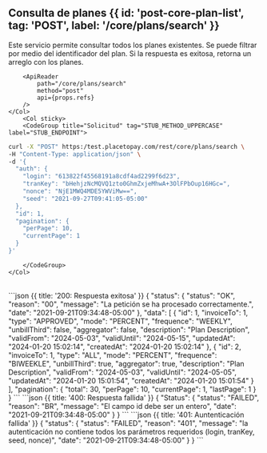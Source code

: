 


## Consulta de planes {{ id: 'post-core-plan-list', tag: 'POST', label: '/core/plans/search' }}

<Row>
    <Col>
        Este servicio permite consultar todos los planes existentes. Se puede filtrar por medio del identificador del plan. Si la respuesta es exitosa, retorna un arreglo con los planes.
    
        <ApiReader
            path="/core/plans/search"
            method="post"
            api={props.refs}
        />
    </Col>
        <Col sticky>
        <CodeGroup title="Solicitud" tag="STUB_METHOD_UPPERCASE" label="STUB_ENDPOINT">
```bash {{title: 'Listar planes'}}
curl -X "POST" https:/test.placetopay.com/rest/core/plans/search \
-H "Content-Type: application/json" \
-d '{
  "auth": {
    "login": "613822f45568191a8cdf4ad2299f6d23",
    "tranKey": "bHehjzNcMQVQ1zto0GhmZxjeMhwA+3OlFPbOup16HGc=",
    "nonce": "NjE1MWQ4MDE5YWViMw==",
    "seed": "2021-09-27T09:41:05-05:00"
  },
  "id": 1,
  "pagination": {
    "perPage": 10,
    "currentPage": 1
  }
}'
```
        </CodeGroup>
    </Col>
</Row>

<Row>
    <Col>
        <ApiReader
            path="/core/plans/search"
            method="post"
            type="response"
            api={props.refs}
        />
    </Col>
        <Col sticky>
        <br />
        <CodeGroup title="Respuesta">
```json {{ title: '200: Respuesta exitosa' }}
{
  "status": {
    "status": "OK",
    "reason": "00",
    "message": "La petición se ha procesado correctamente.",
    "date": "2021-09-21T09:34:48-05:00"
  },
  "data": [
    {
      "id": 1,
      "invoiceTo": 1,
      "type": "APPROVED",
      "mode": "PERCENT",
      "frequence": "WEEKLY",
      "unbillThird": false,
      "aggregator": false,
      "description": "Plan Description",
      "validFrom": "2024-05-03",
      "validUntil": "2024-05-15",
      "updatedAt": "2024-01-20 15:02:14",
      "createdAt": "2024-01-20 15:02:14"
    },
    {
      "id": 2,
      "invoiceTo": 1,
      "type": "ALL",
      "mode": "PERCENT",
      "frequence": "BIWEEKLE",
      "unbillThird": true,
      "aggregator": true,
      "description": "Plan Description",
      "validFrom": "2024-05-03",
      "validUntil": "2024-05-05",
      "updatedAt": "2024-01-20 15:01:54",
      "createdAt": "2024-01-20 15:01:54"
    }
  ],
  "pagination": {
    "total": 30,
    "perPage": 10,
    "currentPage": 1,
    "lastPage": 1
  }
}
```
```json {{ title: '400: Respuesta fallida' }}
{
  "Status": {
    "status": "FAILED",
    "reason": "BR",
    "message": "El campo id debe ser un entero",
    "date": "2021-09-21T09:34:48-05:00"
  }
}
```
```json {{ title: '401: Auntenticación fallida' }}
{
  "status": {
    "status": "FAILED",
    "reason": "401",
    "message": "la autenticación no contiene todos los parámetros requeridos (login, tranKey, seed, nonce)",
    "date": "2021-09-21T09:34:48-05:00"
  }
}
```
        </CodeGroup>
    </Col>
</Row>

